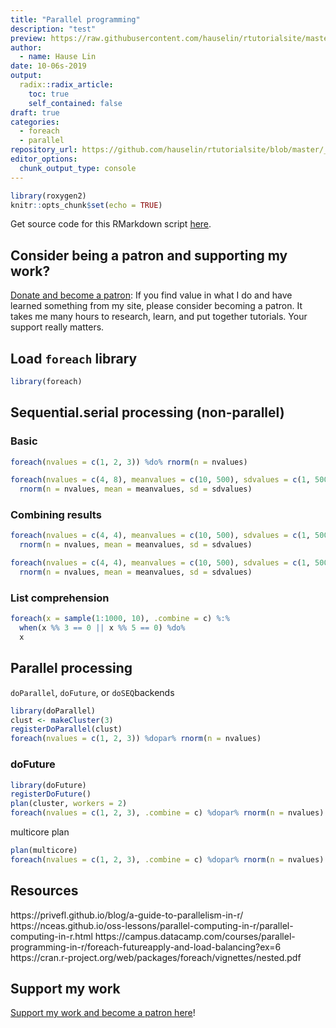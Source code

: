 ```yaml
---
title: "Parallel programming"
description: "test"
preview: https://raw.githubusercontent.com/hauselin/rtutorialsite/master/attachments/plot_dotdist.gif
author:
  - name: Hause Lin
date: 10-06s-2019
output:
  radix::radix_article:
    toc: true
    self_contained: false
draft: true
categories: 
  - foreach
  - parallel
repository_url: https://github.com/hauselin/rtutorialsite/blob/master/_posts/2019-02-22-why-we-should-never-use-barplots-use-geomquasirandom-instead/why-we-should-never-use-barplots-use-geomquasirandom-instead.Rmd
editor_options: 
  chunk_output_type: console
---
```


```r
library(roxygen2)
knitr::opts_chunk$set(echo = TRUE)
```

Get source code for this RMarkdown script [here](https://github.com/hauselin/rtutorialsite/blob/master/_posts/2019-02-22-why-we-should-never-use-barplots-use-geomquasirandom-instead/why-we-should-never-use-barplots-use-geomquasirandom-instead.Rmd).

## Consider being a patron and supporting my work?

[Donate and become a patron](https://donorbox.org/support-my-teaching): If you find value in what I do and have learned something from my site, please consider becoming a patron. It takes me many hours to research, learn, and put together tutorials. Your support really matters.

## Load `foreach` library

```r
library(foreach)
```









## Sequential.serial processing (non-parallel)

### Basic

```r
foreach(nvalues = c(1, 2, 3)) %do% rnorm(n = nvalues)
```



```r
foreach(nvalues = c(4, 8), meanvalues = c(10, 500), sdvalues = c(1, 500)) %do% 
  rnorm(n = nvalues, mean = meanvalues, sd = sdvalues)
```


### Combining results

```r
foreach(nvalues = c(4, 4), meanvalues = c(10, 500), sdvalues = c(1, 500), .combine = rbind) %do% 
  rnorm(n = nvalues, mean = meanvalues, sd = sdvalues)
```


```r
foreach(nvalues = c(4, 4), meanvalues = c(10, 500), sdvalues = c(1, 500), .combine = "+") %do% 
  rnorm(n = nvalues, mean = meanvalues, sd = sdvalues)
```

### List comprehension

```r
foreach(x = sample(1:1000, 10), .combine = c) %:%
  when(x %% 3 == 0 || x %% 5 == 0) %do%
  x
```


## Parallel processing

`doParallel`, `doFuture`, or `doSEQ`backends

```r
library(doParallel)
clust <- makeCluster(3)
registerDoParallel(clust)
foreach(nvalues = c(1, 2, 3)) %dopar% rnorm(n = nvalues)
```

### doFuture 

```r
library(doFuture)
registerDoFuture()
plan(cluster, workers = 2)
foreach(nvalues = c(1, 2, 3), .combine = c) %dopar% rnorm(n = nvalues)
```


multicore plan

```r
plan(multicore)
foreach(nvalues = c(1, 2, 3), .combine = c) %dopar% rnorm(n = nvalues)
```



## Resources

https://privefl.github.io/blog/a-guide-to-parallelism-in-r/
https://nceas.github.io/oss-lessons/parallel-computing-in-r/parallel-computing-in-r.html
https://campus.datacamp.com/courses/parallel-programming-in-r/foreach-futureapply-and-load-balancing?ex=6
https://cran.r-project.org/web/packages/foreach/vignettes/nested.pdf


## Support my work

[Support my work and become a patron here](https://donorbox.org/support-my-teaching)!
